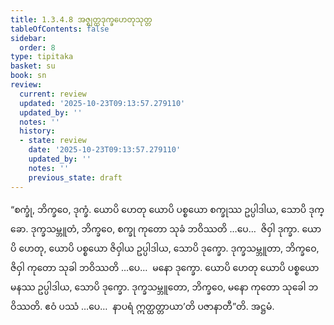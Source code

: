 ```yaml
---
title: 1.3.4.8 အဇ္ဈတ္တဒုက္ခဟေတုသုတ္တ
tableOfContents: false
sidebar:
  order: 8
type: tipitaka
basket: su
book: sn
review:
  current: review
  updated: '2025-10-23T09:13:57.279110'
  updated_by: ''
  notes: ''
  history:
  - state: review
    date: '2025-10-23T09:13:57.279110'
    updated_by: ''
    notes: ''
    previous_state: draft
---
```



<ReviewStatus review={frontmatter.review} showDetails={true} />

<HypothesisAnnotation frontmatter={frontmatter} />

<DynamicBreadcrumb />

<Division number="141" book="sn" e="ch" v="18" p="300">

<Paragraph number="797" book="sn">
“စက္ခုံ, ဘိက္ခဝေ, ဒုက္ခံ. ယောပိ ဟေတု ယောပိ ပစ္စယော စက္ခုဿ ဥပ္ပါဒါယ, သောပိ ဒုက္ခော. ဒုက္ခသမ္ဘူတံ, ဘိက္ခဝေ, စက္ခု ကုတော သုခံ ဘဝိဿတိ …ပေ…  ဇိဝှါ ဒုက္ခာ. ယောပိ ဟေတု, ယောပိ ပစ္စယော ဇိဝှါယ ဥပ္ပါဒါယ, သောပိ ဒုက္ခော. ဒုက္ခသမ္ဘူတာ, ဘိက္ခဝေ, ဇိဝှါ ကုတော သုခါ ဘဝိဿတိ …ပေ…  မနော ဒုက္ခော. ယောပိ ဟေတု ယောပိ ပစ္စယော မနဿ ဥပ္ပါဒါယ, သောပိ ဒုက္ခော. ဒုက္ခသမ္ဘူတော, ဘိက္ခဝေ, မနော ကုတော သုခေါ ဘဝိဿတိ. ဧဝံ ပဿံ …ပေ…  နာပရံ ဣတ္ထတ္တာယာ’တိ ပဇာနာတီ”တိ.

</Paragraph>
</Division>

<Paragraph number="798" type="center" book="sn">
အဋ္ဌမံ.
</Paragraph>